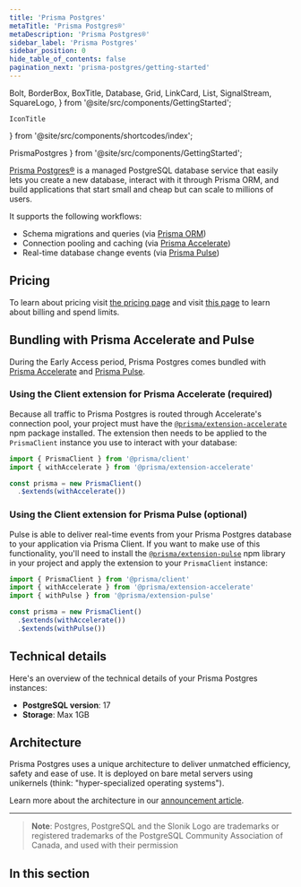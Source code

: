 ```yaml
---
title: 'Prisma Postgres'
metaTitle: 'Prisma Postgres®'
metaDescription: 'Prisma Postgres®'
sidebar_label: 'Prisma Postgres'
sidebar_position: 0
hide_table_of_contents: false
pagination_next: 'prisma-postgres/getting-started'
---
```


  Bolt,
  BorderBox,
  BoxTitle,
  Database,
  Grid,
  LinkCard,
  List,
  SignalStream,
  SquareLogo,
} from '@site/src/components/GettingStarted';

    IconTitle
} from '@site/src/components/shortcodes/index';

  PrismaPostgres
} from '@site/src/components/GettingStarted';

[Prisma Postgres®](https://www.prisma.io/postgres?utm_source=docs) is a managed PostgreSQL database service that easily lets you create a new database, interact with it through Prisma ORM, and build applications that start small and cheap but can scale to millions of users.

It supports the following workflows:

- Schema migrations and queries (via [Prisma ORM](https://www.prisma.io/orm))
- Connection pooling and caching (via [Prisma Accelerate](https://www.prisma.io/accelerate))
- Real-time database change events (via [Prisma Pulse](https://www.prisma.io/pulse))


## Pricing 

To learn about pricing visit [the pricing page](https://www.prisma.io/pricing) and visit [this page](/platform/about#billing) to learn about billing and spend limits.

## Bundling with Prisma Accelerate and Pulse

During the Early Access period, Prisma Postgres comes bundled with [Prisma Accelerate](/accelerate) and [Prisma Pulse](/pulse). 

### Using the Client extension for Prisma Accelerate (required)

Because all traffic to Prisma Postgres is routed through Accelerate's connection pool, your project must have the [`@prisma/extension-accelerate`](https://www.npmjs.com/package/@prisma/extension-accelerate) npm package installed. The extension then needs to be applied to the `PrismaClient` instance you use to interact with your database:

```ts
import { PrismaClient } from '@prisma/client'
import { withAccelerate } from '@prisma/extension-accelerate'

const prisma = new PrismaClient()
  .$extends(withAccelerate())
```

### Using the Client extension for Prisma Pulse (optional)

Pulse is able to deliver real-time events from your Prisma Postgres database to your application via Prisma Client. If you want to make use of this functionality, you'll need to install the [`@prisma/extension-pulse`](https://www.npmjs.com/package/@prisma/extension-pulse) npm library in your project and apply the extension to your `PrismaClient` instance:

```ts
import { PrismaClient } from '@prisma/client'
import { withAccelerate } from '@prisma/extension-accelerate'
import { withPulse } from '@prisma/extension-pulse'

const prisma = new PrismaClient()
  .$extends(withAccelerate())
  .$extends(withPulse())
```

## Technical details

Here's an overview of the technical details of your Prisma Postgres instances:

- **PostgreSQL version**: 17
- **Storage**: Max 1GB

## Architecture

Prisma Postgres uses a unique architecture to deliver unmatched efficiency, safety and ease of use. It is deployed on bare metal servers using unikernels (think: "hyper-specialized operating systems").

Learn more about the architecture in our [announcement article](https://pris.ly/ppg-early-access?utm_source=docs).





---

> **Note**: Postgres, PostgreSQL and the Slonik Logo are trademarks or registered trademarks of the PostgreSQL Community Association of Canada, and used with their permission

## In this section

<Subsections depth="3" />

